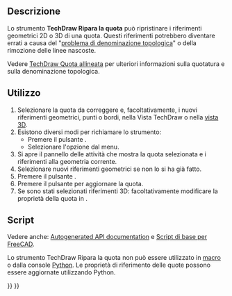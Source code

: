 <languages/>

{{Docnav/it
|[[TechDraw_LandmarkDimension/it|Quota da punti di riferimento]]
|[[TechDraw_LinkDimension/it|Link alla geometria 3D]]
|[[TechDraw_Workbench/it|TechDraw]]
|IconL=TechDraw_LandmarkDimension.svg
|IconR=TechDraw_LinkDimension.svg
|IconC=Workbench_TechDraw.svg
}}

{{GuiCommand/it
|Name=TechDraw DimensionRepair
|Name/it=TechDraw Ripara la quota
|MenuLocation=TechDraw → Quotatura → Ripara riferimenti quote
|Workbenches=[[TechDraw_Workbench/it|TechDraw]]
|Version=0.21
|SeeAlso=[[TechDraw_LengthDimension/it|TechDraw Quota allineata]]
}}

<span id="Description"></span>
==Descrizione==

Lo strumento '''TechDraw Ripara la quota''' può ripristinare i riferimenti geometrici 2D o 3D di una quota. Questi riferimenti potrebbero diventare errati a causa del "[[Topological_naming_problem/it|problema di denominazione topologica]]" o della rimozione delle linee nascoste.

Vedere [[TechDraw_LengthDimension/it#Limitazioni|TechDraw Quota allineata]] per ulteriori informazioni sulla quotatura e sulla denominazione topologica.

<span id="Usage"></span>
==Utilizzo==

# Selezionare la quota da correggere e, facoltativamente, i nuovi riferimenti geometrici, punti o bordi, nella Vista TechDraw o nella [[3D_view/it|vista 3D]].
# Esistono diversi modi per richiamare lo strumento:
#* Premere il pulsante {{Button|[[Image:TechDraw_DimensionRepair.svg|16px]] [[TechDraw_DimensionRepair/it|Ripara riferimenti quota]]}}.
#* Selezionare l'opzione {{MenuCommand|TechDraw → Quotatura → [[Image:TechDraw_DimensionRepair.svg|16px]]Ripara riferimenti quota}} dal menu.
# Si apre il pannello delle attività {{MenuCommand|Riparazione quota}} che mostra la quota selezionata e i riferimenti alla geometria corrente.
# Selezionare nuovi riferimenti geometrici se non lo si ha già fatto.
# Premere il pulsante {{Button|Sostituisci i riferimenti con la selezione corrente}}.
# Premere il pulsante {{Button|OK}} per aggiornare la quota.
# Se sono stati selezionati riferimenti 3D: facoltativamente modificare la proprietà {{PropertyData|Measure Type}} della quota in {{Value|True}}.

<span id="Scripting"></span>
==Script==

Vedere anche: [https://freecad.github.io/SourceDoc/ Autogenerated API documentation] e [[FreeCAD_Scripting_Basics/it|Script di base per FreeCAD]].

Lo strumento TechDraw Ripara la quota non può essere utilizzato in [[Macros/it|macro]] o dalla console [[Python/it|Python]]. Le proprietà di riferimento delle quote possono essere aggiornate utilizzando Python.


{{Docnav/it
|[[TechDraw_LandmarkDimension/it|Quota da punti di riferimento]]
|[[TechDraw_LinkDimension/it|Link alla geometria 3D]]
|[[TechDraw_Workbench/it|TechDraw]]
|IconL=TechDraw_LandmarkDimension.svg
|IconR=TechDraw_LinkDimension.svg
|IconC=Workbench_TechDraw.svg
}}

{{TechDraw_Tools_navi{{#translation:}}}}
{{Userdocnavi{{#translation:}}}}